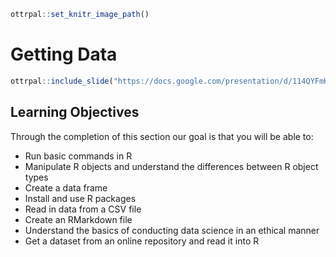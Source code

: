 
```r
ottrpal::set_knitr_image_path()
```

# **Getting Data**

```r
ottrpal::include_slide("https://docs.google.com/presentation/d/114QYFmKuJ2M5E3tlBw8Gwu2xI09tb8gnrKrNkMY9CG4/edit#slide=id.g145cde68be4_0_38")
```

## Learning Objectives

Through the completion of this section our goal is that you will be able to:

- Run basic commands in R
- Manipulate R objects and understand the differences between R object types
- Create a data frame
- Install and use R packages
- Read in data from a CSV file
- Create an RMarkdown file
- Understand the basics of conducting data science in an ethical manner
- Get a dataset from an online repository and read it into R
